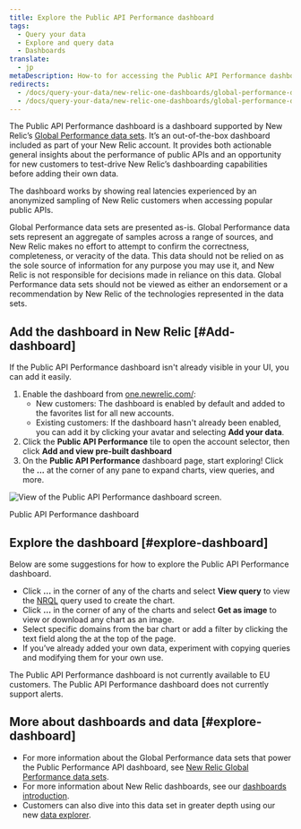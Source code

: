 ```yaml
---
title: Explore the Public API Performance dashboard
tags:
  - Query your data
  - Explore and query data
  - Dashboards
translate:
  - jp
metaDescription: How-to for accessing the Public API Performance dashboard.
redirects:
  - /docs/query-your-data/new-relic-one-dashboards/global-performance-dataset/enable-public-api-performance-dashboard
  - /docs/query-your-data/new-relic-one-dashboards/global-performance-dataset/explore-public-api-performance-dashboard
---
```



The Public API Performance dashboard is a dashboard supported by New Relic’s [Global Performance data sets](/docs/query-your-data/new-relic-one-dashboards/global-performance-dataset/new-relic-global-performance-data-sets). It’s an out-of-the-box dashboard included as part of your New Relic account. It provides both actionable general insights about the performance of public APIs and an opportunity for new customers to test-drive New Relic’s dashboarding capabilities before adding their own data.

The dashboard works by showing real latencies experienced by an anonymized sampling of New Relic customers when accessing popular public APIs.

<Callout variant="important">
  Global Performance data sets are presented as-is. Global Performance data sets represent an aggregate of samples across a range of sources, and New Relic makes no effort to attempt to confirm the correctness, completeness, or veracity of the data. This data should not be relied on as the sole source of information for any purpose you may use it, and New Relic is not responsible for decisions made in reliance on this data. Global Performance data sets should not be viewed as either an endorsement or a recommendation by New Relic of the technologies represented in the data sets.
</Callout>

## Add the dashboard in New Relic [#Add-dashboard]

If the Public API Performance dashboard isn't already visible in your UI, you can add it easily.

1. Enable the dashboard from [one.newrelic.com/](https://one.newrelic.com):
   * New customers: The dashboard is enabled by default and added to the favorites list for all new accounts.
   * Existing customers: If the dashboard hasn't already been enabled, you can add it by clicking your avatar and selecting **Add your data**.
2. Click the **Public API Performance** tile to open the account selector, then click **Add and view pre-built dashboard**
3. On the **Public API Performance** dashboard page, start exploring! Click the **...** at the corner of any pane to expand charts, view queries, and more.

<img
  title="Public API Performance dashboard"
  alt="View of the Public API Performance dashboard screen.  "
  src={publicApiPerformanceDashForGpd}
/>

<figcaption>
  Public API Performance dashboard
</figcaption>

## Explore the dashboard [#explore-dashboard]

Below are some suggestions for how to explore the Public API Performance dashboard.

* Click **…** in the corner of any of the charts and select **View query** to view the [NRQL](/docs/query-data/nrql-new-relic-query-language/getting-started/introduction-nrql) query used to create the chart.
* Click **…** in the corner of any of the charts and select **Get as image** to view or download any chart as an image.
* Select specific domains from the bar chart or add a filter by clicking the text field along the at the top of the page.
* If you’ve already added your own data, experiment with copying queries and modifying them for your own use.

<Callout variant="important">
  The Public API Performance dashboard is not currently available to EU customers.
</Callout>

<Callout variant="important">
  The Public API Performance dashboard does not currently support alerts.
</Callout>

## More about dashboards and data [#explore-dashboard]

* For more information about the Global Performance data sets that power the Public Performance API dashboard, see [New Relic Global Performance data sets](/docs/query-your-data/new-relic-one-dashboards/global-performance-dataset/new-relic-global-performance-data-sets).
* For more information about New Relic dashboards, see our [dashboards introduction](/docs/dashboards/new-relic-one-dashboards/get-started/introduction-new-relic-one-dashboards).
* Customers can also dive into this data set in greater depth using our new [data explorer](/docs/query-your-data/explore-query-data/data-explorer/introduction-data-explorer).
